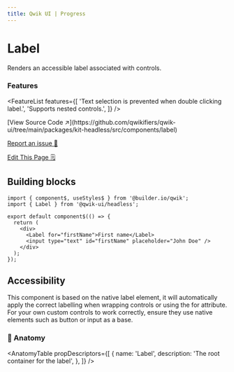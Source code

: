 ```yaml
---
title: Qwik UI | Progress
---
```



<StatusBanner status={statusByComponent.headless.Label} />

# Label

Renders an accessible label associated with controls.

<Showcase name="hero" />

### Features

<FeatureList
  features={[
    'Text selection is prevented when double clicking label.',
    'Supports nested controls.',
  ]}
/>

<div class="mb-6 flex flex-col gap-2">
[View Source Code ↗️](https://github.com/qwikifiers/qwik-ui/tree/main/packages/kit-headless/src/components/label)

[Report an issue 🚨](https://github.com/qwikifiers/qwik-ui/issues)

[Edit This Page 🗒️](<https://github.com/qwikifiers/qwik-ui/edit/main/apps/website/src/routes/docs/headless/(components)/label/index.mdx>)

</div>

## Building blocks

```tsx
import { component$, useStyles$ } from '@builder.io/qwik';
import { Label } from '@qwik-ui/headless';

export default component$(() => {
  return (
    <div>
      <Label for="firstName">First name</Label>
      <input type="text" id="firstName" placeholder="John Doe" />
    </div>
  );
});
```

## Accessibility

This component is based on the native label element, it will automatically apply the correct labelling when wrapping controls or using the for attribute. For your own custom controls to work correctly, ensure they use native elements such as button or input as a base.

### 🎨 Anatomy

<AnatomyTable
  propDescriptors={[
    {
      name: 'Label',
      description: 'The root container for the label',
    },
  ]}
/>
